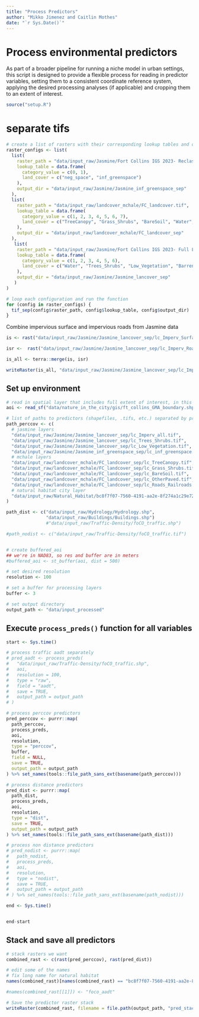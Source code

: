 ```yaml
---
title: "Process Predictors"
author: "Mikko Jimenez and Caitlin Mothes"
date: "`r Sys.Date()`"
---
```


# Process environmental predictors

As part of a broader pipeline for running a niche model in urban settings, this script is designed to provide a flexible process for reading in predictor variables, setting them to a consistent coordinate reference system, applying the desired processing analyses (if applicable) and cropping them to an extent of interest.

```r
source("setup.R")
```

# separate tifs

```r
# create a list of rasters with their corresponding lookup tables and output directories
raster_configs <- list(
  list(
    raster_path = "data/input_raw/Jasmine/Fort Collins IGS 2023- Reclassified Raster FGS Removed/IGS_LC_FOCO_2023.tif",
    lookup_table = data.frame(
      category_value = c(0, 1),
      land_cover = c("neg_space", "inf_greenspace")
    ),
    output_dir = "data/input_raw/Jasmine/Jasmine_inf_greenspace_sep"
  ),
  list(
    raster_path = "data/input_raw/landcover_mchale/FC_landcover.tif",
    lookup_table = data.frame(
      category_value = c(1, 2, 3, 4, 5, 6, 7),
      land_cover = c("TreeCanopy", "Grass_Shrubs", "BareSoil", "Water", "Buildings", "Roads_Railroads", "OtherPaved")
    ),
    output_dir = "data/input_raw/landcover_mchale/FC_landcover_sep"
  ),
   list(
    raster_path = "data/input_raw/Jasmine/Fort Collins IGS 2023- Full Land Cover Classes/FGS_RM_FOCO_LC_2023.tif",
    lookup_table = data.frame(
      category_value = c(1, 2, 3, 4, 5, 6),
      land_cover = c("Water", "Trees_Shrubs", "Low_Vegetation", "Barren", "Imperv_Surface", "Imperv_Roads")
    ),
    output_dir = "data/input_raw/Jasmine/Jasmine_lancover_sep"
   )
)

# loop each configuration and run the function
for (config in raster_configs) {
  tif_sep(config$raster_path, config$lookup_table, config$output_dir)
}

```

Combine impervious surface and impervious roads from Jasmine data

```r
is <- rast("data/input_raw/Jasmine/Jasmine_lancover_sep/lc_Imperv_Surface.tif")

isr <-  rast("data/input_raw/Jasmine/Jasmine_lancover_sep/lc_Imperv_Roads.tif")

is_all <- terra::merge(is, isr)

writeRaster(is_all, "data/input_raw/Jasmine/Jasmine_lancover_sep/lc_Imperv_all.tif", overwrite = TRUE)
```

## Set up environment

```r
# read in spatial layer that includes full extent of interest, in this case a boundary .shp
aoi <- read_sf("data/nature_in_the_city/gis/ft_collins_GMA_boundary.shp")

# list of paths to predictors (shapefiles, .tifs, etc.) separated by processing type
path_perccov <- c(
  # jasmine layers
  "data/input_raw/Jasmine/Jasmine_lancover_sep/lc_Imperv_all.tif",
  "data/input_raw/Jasmine/Jasmine_lancover_sep/lc_Trees_Shrubs.tif",
  "data/input_raw/Jasmine/Jasmine_lancover_sep/lc_Low_Vegetation.tif",
  "data/input_raw/Jasmine/Jasmine_inf_greenspace_sep/lc_inf_greenspace.tif",
  # mchale layers
  "data/input_raw/landcover_mchale/FC_landcover_sep/lc_TreeCanopy.tif",
  "data/input_raw/landcover_mchale/FC_landcover_sep/lc_Grass_Shrubs.tif",
  "data/input_raw/landcover_mchale/FC_landcover_sep/lc_BareSoil.tif",
  "data/input_raw/landcover_mchale/FC_landcover_sep/lc_OtherPaved.tif",
  "data/input_raw/landcover_mchale/FC_landcover_sep/lc_Roads_Railroads.tif",
  # natural habitat city layer
  "data/input_raw/Natural_Habitat/bc8f7f07-7560-4191-aa2e-8f274a1c29e7202046-1-133oxp5.v8wfi.shp"
)

path_dist <- c("data/input_raw/Hydrology/Hydrology.shp",
               "data/input_raw/Buildings/Buildings.shp")
               #"data/input_raw/Traffic-Density/foCO_traffic.shp")

#path_nodist <- c("data/input_raw/Traffic-Density/foCO_traffic.tif")


# create buffered_aoi
## we're in NAD83, so res and buffer are in meters
#buffered_aoi <- st_buffer(aoi, dist = 500)

# set desired resolution
resolution <- 100

# set a buffer for processing layers
buffer <- 3

# set output directory
output_path <- "data/input_processed"
```

## Execute `process_preds()` function for all variables

```r
start <- Sys.time()

# process traffic aadt separately
# pred_aadt <- process_preds(
#   "data/input_raw/Traffic-Density/foCO_traffic.shp",
#   aoi,
#   resolution = 100,
#   type = "raw",
#   field = "aadt",
#   save = TRUE,
#   output_path = output_path
# )

# process perccov predictors
pred_perccov <- purrr::map(
  path_perccov,
  process_preds,
  aoi,
  resolution,
  type = "perccov",
  buffer,
  field = NULL,
  save = TRUE,
  output_path = output_path
) %>% set_names(tools::file_path_sans_ext(basename(path_perccov)))

# process distance predictors
pred_dist <- purrr::map(
  path_dist,
  process_preds,
  aoi,
  resolution,
  type = "dist",
  save = TRUE,
  output_path = output_path
) %>% set_names(tools::file_path_sans_ext(basename(path_dist)))

# process non distance predictors
# pred_nodist <- purrr::map(
#   path_nodist,
#   process_preds,
#   aoi,
#   resolution,
#   type = "nodist",
#   save = TRUE,
#   output_path = output_path
# ) %>% set_names(tools::file_path_sans_ext(basename(path_nodist)))

end <- Sys.time()


end-start
```

## Stack and save all predictors

```r
# stack rasters we want
combined_rast <- c(rast(pred_perccov), rast(pred_dist))

# edit some of the names
# fix long name for natural habitat
names(combined_rast)[names(combined_rast) == "bc8f7f07-7560-4191-aa2e-8f274a1c29e7202046-1-133oxp5.v8wfi"] <- "Natural_habitat"

#names(combined_rast[[1]]) <- "foco_aadt"

# Save the predictor raster stack
writeRaster(combined_rast, filename = file.path(output_path, "pred_stack.tif"), overwrite = TRUE)
```
